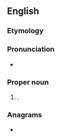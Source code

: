 ==English==
{{wikipedia}}

===Etymology===
{{rfe|en}}

===Pronunciation===
* {{IPA|en|/naɪˈæsələnd/|/ˈnjɑːsələnd/|/-ˌlænd/}}

===Proper noun===
{{en-proper noun}}

# {{senseid|en|Q1649306}}{{lb|en|historical}} {{place|en|former colony|c/United Kingdom|in|cont/Africa|now called [[Malawi]]}}.

===Anagrams===
* {{anagrams|en|a=aaadlnnsy|analysand}}

{{C|en|Malawi}}